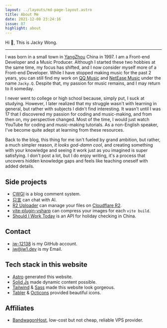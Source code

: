 ```yaml
---
layout: ../layouts/md-page-layout.astro
title: About Me
date: 2021-12-08 23:24:16
issue: 87
highlight: about
---
```



Hi 👋, This is Jacky Wong.

<SpotifyStatus/>

---

I was born in a small town in [YangZhou](https://zh.wikipedia.org/wiki/%E6%89%AC%E5%B7%9E%E5%B8%82) China in 1997. I am a Front-end Developer and a Music Producer. Although I started these two hobbies at the same time, my focus has shifted, and I now consider myself more of a Front-end Developer. While I have stopped making music for the past 2 years, you can still find my work on [QQ Music](https://y.qq.com) and [NetEase Music](https://music.163.com) under the name `Jacky.Q`. Despite that, my passion for music remains, and I may return to it someday.

I never went to college or high school because, simply put, I suck at studying. However, I later realized that my struggle wasn't with learning in general, but rather with subjects I didn't find interesting. It wasn't until I was 17 that I discovered my passion for coding and music-making, and from then on, my perspective changed. Most of the time, I would just watch YouTube for coding and music-making tutorials. As a non-English speaker, I've become quite adept at learning from these resources.

Back to the blog, this thing for me isn't fueled by grand ambition, but rather, a much simpler reason, _it looks god-damn cool_, and creating something with your knowledge and seeing it work just as you imagined is super satisfying. I don't post a lot, but I do enjoy writing, it's a process that uncovers hidden knowledge gaps and feels like teaching oneself with added details.

## Side projects

- [CWGI](https://cwgi-docs.jw1.dev) is a blog comment system.
- [只言](https://zhiyan.dev) can chat with AI.
- [R2 Uploader](https://r2.jw1.dev) can manage your files on [Cloudflare R2](https://www.cloudflare.com/zh-cn/developer-platform/r2/).
- [vite-plugin-vsharp](https://github.com/jw-12138/vite-plugin-vsharp) can compress your images for each `vite build`.
- [Should I Work Today](https://github.com/jw-12138/should-i-work-today) is an API for holiday checking in China.

## Contact

- [jw-12138](https://github.com/jw-12138) is my GitHub account.
- [jw@jw1.dev](mailto:jw@jw1.dev) is my Email.

## Tech stack in this website

- [Astro](https://astro.build/) generated this website.
- [Solid Js](https://www.solidjs.com/) made dynamic content possible.
- [Tailwind](https://tailwindcss.com/) & [Sass](https://sass-lang.com/) made this website look gorgeous.
- [Tabler](https://tabler.io/icons) & [Octicons](https://primer.style/foundations/icons/) provided beautiful icons.

## Affiliates

- [BandwagonHost](https://bandwagonhost.com/aff.php?aff=52724), low-cost but not cheap, reliable VPS provider.
